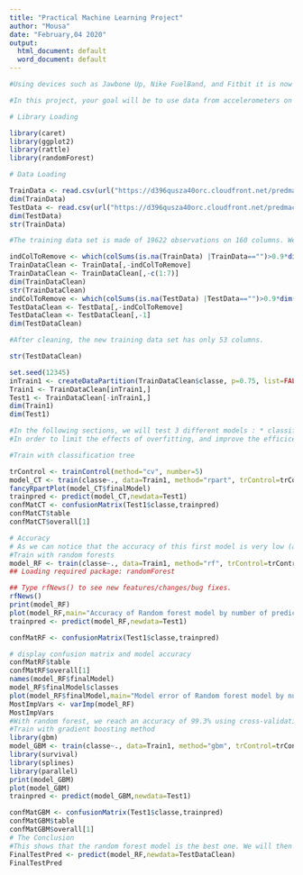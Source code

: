 ---
title: "Practical Machine Learning Project"
author: "Mousa"
date: "February,04 2020"
output:
  html_document: default
  word_document: default
---

```{r}
#Using devices such as Jawbone Up, Nike FuelBand, and Fitbit it is now possible to collect a large amount of data about personal activity relatively inexpensively. These type of devices are part of the quantified self movement - a group of enthusiasts who take measurements about themselves regularly to improve their health, to find patterns in their behavior, or because they are tech geeks. One thing that people regularly do is quantify how much of a particular activity they do, but they rarely quantify how well they do it.

#In this project, your goal will be to use data from accelerometers on the belt, forearm, arm, and dumbell of 6 participants. They were asked to perform barbell lifts correctly and incorrectly in 5 different ways. More information is available from the website here: http://groupware.les.inf.puc-rio.br/har (see the section on the Weight Lifting Exercise Dataset).

# Library Loading

library(caret)
library(ggplot2)
library(rattle)
library(randomForest)

# Data Loading 

TrainData <- read.csv(url("https://d396qusza40orc.cloudfront.net/predmachlearn/pml-training.csv"),header=TRUE)
dim(TrainData)
TestData <- read.csv(url("https://d396qusza40orc.cloudfront.net/predmachlearn/pml-testing.csv"),header=TRUE)
dim(TestData)
str(TrainData)

#The training data set is made of 19622 observations on 160 columns. We can notice that many columns have NA values or blank values on almost every observation. So we will remove them, because they will not produce any information. The first seven columns give information about the people who did the test, and also timestamps. We will not take them in our model.

indColToRemove <- which(colSums(is.na(TrainData) |TrainData=="")>0.9*dim(TrainData)[1]) 
TrainDataClean <- TrainData[,-indColToRemove]
TrainDataClean <- TrainDataClean[,-c(1:7)]
dim(TrainDataClean)
str(TrainDataClean)
indColToRemove <- which(colSums(is.na(TestData) |TestData=="")>0.9*dim(TestData)[1]) 
TestDataClean <- TestData[,-indColToRemove]
TestDataClean <- TestDataClean[,-1]
dim(TestDataClean)

#After cleaning, the new training data set has only 53 columns.

str(TestDataClean)

set.seed(12345)
inTrain1 <- createDataPartition(TrainDataClean$classe, p=0.75, list=FALSE)
Train1 <- TrainDataClean[inTrain1,]
Test1 <- TrainDataClean[-inTrain1,]
dim(Train1)
dim(Test1)

#In the following sections, we will test 3 different models : * classification tree * random forest * gradient boosting method
#In order to limit the effects of overfitting, and improve the efficicency of the models, we will use the *cross-validation technique. We will use 5 folds (usually, 5 or 10 can be used, but 10 folds gives higher run times with no significant increase of the accuracy).

#Train with classification tree

trControl <- trainControl(method="cv", number=5)
model_CT <- train(classe~., data=Train1, method="rpart", trControl=trControl)
fancyRpartPlot(model_CT$finalModel)
trainpred <- predict(model_CT,newdata=Test1)
confMatCT <- confusionMatrix(Test1$classe,trainpred)
confMatCT$table
confMatCT$overall[1]

# Accuracy
# As we can notice that the accuracy of this first model is very low (about 55%). This means that the outcome class will not be predicted very well by the other predictors.
#Train with random forests
model_RF <- train(classe~., data=Train1, method="rf", trControl=trControl, verbose=FALSE)
## Loading required package: randomForest

## Type rfNews() to see new features/changes/bug fixes.
rfNews()
print(model_RF)
plot(model_RF,main="Accuracy of Random forest model by number of predictors")
trainpred <- predict(model_RF,newdata=Test1)

confMatRF <- confusionMatrix(Test1$classe,trainpred)

# display confusion matrix and model accuracy
confMatRF$table
confMatRF$overall[1]
names(model_RF$finalModel)
model_RF$finalModel$classes
plot(model_RF$finalModel,main="Model error of Random forest model by number of trees")
MostImpVars <- varImp(model_RF)
MostImpVars
#With random forest, we reach an accuracy of 99.3% using cross-validation with 5 steps. This is very good
#Train with gradient boosting method
library(gbm)
model_GBM <- train(classe~., data=Train1, method="gbm", trControl=trControl, verbose=FALSE)
library(survival)
library(splines)
library(parallel)
print(model_GBM)
plot(model_GBM)
trainpred <- predict(model_GBM,newdata=Test1)

confMatGBM <- confusionMatrix(Test1$classe,trainpred)
confMatGBM$table
confMatGBM$overall[1]
# The Conclusion
#This shows that the random forest model is the best one. We will then use it to predict the values of classe for the test data set.
FinalTestPred <- predict(model_RF,newdata=TestDataClean)
FinalTestPred



```

